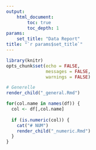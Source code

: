 ```yaml
---
output:
    html_document:
        toc: true
        toc_depth: 1
params: 
    set_title: "Data Report"
title: "`r params$set_title`"
---
```


```r
library(knitr)
opts_chunk$set(echo = FALSE,
               messages = FALSE,
               warnings = FALSE)
```

```r
# Generelle 
render_child("_general.Rmd")

for(col.name in names(df)) {
  col <- df[,col.name]
  
  if (is.numeric(col)) {
    cat("# NUM")
    render_child("_numeric.Rmd")
  }
}
```

